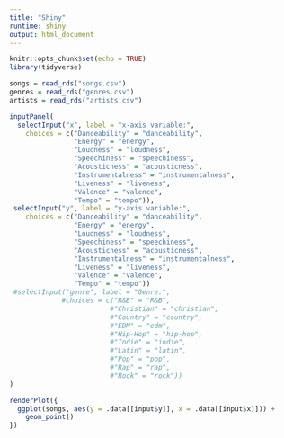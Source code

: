 ```yaml
---
title: "Shiny"
runtime: shiny
output: html_document
---
```




```r
knitr::opts_chunk$set(echo = TRUE)
library(tidyverse)
```

```r
songs = read_rds("songs.csv")
genres = read_rds("genres.csv")
artists = read_rds("artists.csv")
```

```r
inputPanel(
  selectInput("x", label = "x-axis variable:",
    choices = c("Danceability" = "danceability",
                "Energy" = "energy",
                "Loudness" = "loudness",
                "Speechiness" = "speechiness", 
                "Acousticness" = "acousticness", 
                "Instrumentalness" = "instrumentalness",
                "Liveness" = "liveness",
                "Valence" = "valence",
                "Tempo" = "tempo")),
 selectInput("y", label = "y-axis variable:",
    choices = c("Danceability" = "danceability",
                "Energy" = "energy",
                "Loudness" = "loudness",
                "Speechiness" = "speechiness", 
                "Acousticness" = "acousticness", 
                "Instrumentalness" = "instrumentalness",
                "Liveness" = "liveness",
                "Valence" = "valence",
                "Tempo" = "tempo"))
 #selectInput("genre", label = "Genre:", 
             #choices = c("R&B" = "R&B",
                         #"Christian" = "christian",
                         #"Country" = "country",
                         #"EDM" = "edm",
                         #"Hip-Hop" = "hip-hop",
                         #"Indie" = "indie",
                         #"Latin" = "latin",
                         #"Pop" = "pop",
                         #"Rap" = "rap",
                         #"Rock" = "rock"))
)

renderPlot({
  ggplot(songs, aes(y = .data[[input$y]], x = .data[[input$x]])) + 
    geom_point()
})
```